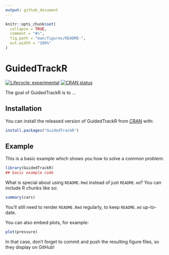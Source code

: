 ```yaml
---
output: github_document
---
```


<!-- README.md is generated from README.Rmd. Please edit that file -->

```r
knitr::opts_chunk$set(
  collapse = TRUE,
  comment = "#>",
  fig.path = "man/figures/README-",
  out.width = "100%"
)
```
# GuidedTrackR

<!-- badges: start -->
[![Lifecycle: experimental](https://img.shields.io/badge/lifecycle-experimental-orange.svg)](https://www.tidyverse.org/lifecycle/#experimental)
[![CRAN status](https://www.r-pkg.org/badges/version/GuidedTrackR)](https://CRAN.R-project.org/package=GuidedTrackR)
<!-- badges: end -->

The goal of GuidedTrackR is to ...

## Installation

You can install the released version of GuidedTrackR from [CRAN](https://CRAN.R-project.org) with:

``` r
install.packages("GuidedTrackR")
```

## Example

This is a basic example which shows you how to solve a common problem:

```r
library(GuidedTrackR)
## basic example code
```

What is special about using `README.Rmd` instead of just `README.md`? You can include R chunks like so:

```r
summary(cars)
```

You'll still need to render `README.Rmd` regularly, to keep `README.md` up-to-date.

You can also embed plots, for example:

```r
plot(pressure)
```

In that case, don't forget to commit and push the resulting figure files, so they display on GitHub!
